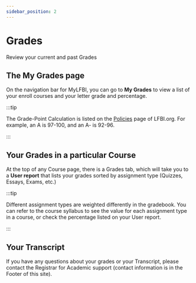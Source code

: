 ```yaml
---
sidebar_position: 2
---
```


# Grades
Review your current and past Grades

## The My Grades page

On the navigation bar for MyLFBI, you can go to **My Grades** to view a list of your enroll courses and your letter grade and percentage.

:::tip

The Grade-Point Calculation is listed on the [Policies](https://www.lfbi.org/policies) page of LFBI.org. For example, an A is 97-100, and an A- is 92-96.

:::

## Your Grades in a particular Course

At the top of any Course page, there is a Grades tab, which will take you to a **User report** that lists your grades sorted by assignment type (Quizzes, Essays, Exams, etc.)

:::tip

Different assignment types are weighted differently in the gradebook. You can refer to the course syllabus to see the value for each assignment type in a course, or check the percentage listed on your User report.

:::

## Your Transcript

If you have any questions about your grades or your Transcript, please contact the Registrar for Academic support (contact information is in the Footer of this site).